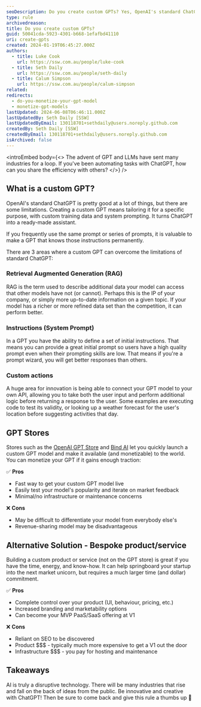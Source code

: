 ```yaml
---
seoDescription: Do you create custom GPTs? Yes, OpenAI's standard ChatGPT has limitations, and creating a custom GPT means tailoring it for a specific purpose with custom training data and system prompting. It turns ChatGPT into a ready-made assistant that knows your instructions permanently.
type: rule
archivedreason:
title: Do you create custom GPTs?
guid: 50041cda-5923-4301-b668-1efafbd41110
uri: create-gpts
created: 2024-01-19T06:45:27.000Z
authors:
  - title: Luke Cook
    url: https://ssw.com.au/people/luke-cook
  - title: Seth Daily
    url: https://ssw.com.au/people/seth-daily
  - title: Calum Simpson
    url: https://ssw.com.au/people/calum-simpson
related:
redirects:
  - do-you-monetize-your-gpt-model
  - monetize-gpt-models
lastUpdated: 2024-06-08T06:46:11.000Z
lastUpdatedBy: Seth Daily [SSW]
lastUpdatedByEmail: 130118701+sethdaily@users.noreply.github.com
createdBy: Seth Daily [SSW]
createdByEmail: 130118701+sethdaily@users.noreply.github.com
isArchived: false
---
```


<introEmbed
  body={<>
The advent of GPT and LLMs have sent many industries for a loop. If you've been automating tasks with ChatGPT, how can you share the efficiency with others?
  </>}
/>
## What is a custom GPT?

OpenAI's standard ChatGPT is pretty good at a lot of things, but there are some limitations. Creating a custom GPT means tailoring it for a specific purpose, with custom training data and system prompting. It turns ChatGPT into a ready-made assistant.

If you frequently use the same prompt or series of prompts, it is valuable to make a GPT that knows those instructions permanently.

There are 3 areas where a custom GPT can overcome the limitations of standard ChatGPT:

### Retrieval Augmented Generation (RAG)

RAG is the term used to describe additional data your model can access that other models have not (or cannot). Perhaps this is the IP of your company, or simply more up-to-date information on a given topic. If your model has a richer or more refined data set than the competition, it can perform better.

### Instructions (System Prompt)

In a GPT you have the ability to define a set of initial instructions. That means you can provide a great initial prompt so users have a high quality prompt even when their prompting skills are low. That means if you're a prompt wizard, you will get better responses than others.

### Custom actions

A huge area for innovation is being able to connect your GPT model to your own API, allowing you to take both the user input and perform additional logic before returning a response to the user. Some examples are executing code to test its validity, or looking up a weather forecast for the user's location before suggesting activities that day.

## GPT Stores

Stores such as the [OpenAI GPT Store](https://openai.com/blog/introducing-the-gpt-store) and [Bind AI](https://www.getbind.co/?ref=producthunt) let you quickly launch a custom GPT model and make it available (and monetizable) to the world. You can monetize your GPT if it gains enough traction:

✅ **Pros**

- Fast way to get your custom GPT model live
- Easily test your model's popularity and iterate on market feedback
- Minimal/no infrastructure or maintenance concerns

❌ **Cons**

- May be difficult to differentiate your model from everybody else's
- Revenue-sharing model may be disadvantageous

<youtubeEmbed url="https://youtu.be/9T_wv6D8PYo" description="Video: the ChatGPT store is about to launch… let's get rich (4 min)" />

## Alternative Solution - Bespoke product/service

Building a custom product or service (not on the GPT store) is great if you have the time, energy, and know-how. It can help springboard your startup into the next market unicorn, but requires a much larger time (and dollar) commitment.

✅ **Pros**

- Complete control over your product (UI, behaviour, pricing, etc.)
- Increased branding and marketability options
- Can become your MVP PaaS/SaaS offering at V1

❌ **Cons**

- Reliant on SEO to be discovered
- Product $$$ - typically much more expensive to get a V1 out the door
- Infrastructure $$$ - you pay for hosting and maintenance

## Takeaways

AI is truly a disruptive technology. There will be many industries that rise and fall on the back of ideas from the public. Be innovative and creative with ChatGPT! Then be sure to come back and give this rule a thumbs up 🙂

